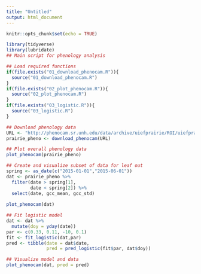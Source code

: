 ```yaml
---
title: "Untitled"
output: html_document
---
```


```r
knitr::opts_chunk$set(echo = TRUE)
```

```r
library(tidyverse)
library(lubridate)
## Main script for phenology analysis

## Load required functions
if(file.exists("01_download_phenocam.R")){
  source("01_download_phenocam.R")
}
if(file.exists("02_plot_phenocam.R")){
  source("02_plot_phenocam.R")
}
if(file.exists("03_logistic.R")){
  source("03_logistic.R")
}          

## Download phenology data
URL <- "http://phenocam.sr.unh.edu/data/archive/uiefprairie/ROI/uiefprairie_GR_1000_1day.csv"
prairie_pheno <- download_phenocam(URL)

## Plot overall phenology data
plot_phenocam(prairie_pheno)

## Create and visualize subset of data for leaf out
spring <- as_date(c("2015-01-01","2015-06-01"))
dat <- prairie_pheno %>% 
  filter(date > spring[1], 
         date < spring[2]) %>% 
  select(date, gcc_mean, gcc_std)
  
plot_phenocam(dat)

## Fit logistic model
dat <- dat %>% 
  mutate(doy = yday(date))
par <- c(0.33, 0.11, -10, 0.1)
fit <- fit_logistic(dat,par)
pred <- tibble(date = dat$date,
               pred = pred_logistic(fit$par, dat$doy))

## Visualize model and data
plot_phenocam(dat, pred = pred)
```
